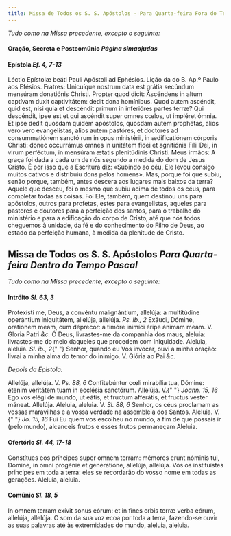 ```yaml
---
title: Missa de Todos os S. S. Apóstolos - Para Quarta-feira Fora do Tempo Pascal
---
```


<em>Tudo como na Missa precedente, excepto o seguinte:</em>

<h4 class="text-center">
  Oração, Secreta e Postcomúnio <em>Página simaojudas</em>
</h4>

<h4 class="text-center">
  Epístola <em>Ef. 4, 7-13</em>
</h4>
<div class="grid grid-cols-2 gap-5">
  <span class="text-justify">
    Léctio Epístolæ beáti Pauli Apóstoli ad Ephésios.
  </span>
  <span class="text-justify">Lição da do B. Ap.º Paulo aos Efésios.</span>
  <span class="text-justify">
    Fratres: Unicuíque nostrum data est grátia secúndum mensúram donatiónis
    Christi. Propter quod dicit: Ascéndens in altum captívam duxit captivitátem:
    dedit dona homínibus. Quod autem ascéndit, quid est, nisi quia et descéndit
    primum in inferióres partes terræ? Qui descéndit, ipse est et qui ascéndit
    super omnes cœlos, ut impléret ómnia. Et ipse dedit quosdam quidem
    apóstolos, quosdam autem prophétas, alios vero vero evangelístas, alios
    autem pastóres, et doctores ad consummatiónem sanctó rum in opus ministérii,
    in ædificatiónem córporis Christi: donec occurrámus omnes in unitátem fídei
    et agnitiónis Fílii Dei, in virum perféctum, in mensúram ætatis plenitúdinis
    Christi.
  </span>
  <span class="text-justify">
    Meus irmãos: A graça foi dada a cada um de nós segundo a medida do dom de
    Jesus Cristo. É por isso que a Escritura diz: «Subindo ao céu, Ele levou
    consigo muitos cativos e distribuiu dons pelos homens». Mas, porque foi que
    subiu, senão porque, também, antes descera aos lugares mais baixos da terra?
    Aquele que desceu, foi o mesmo que subiu acima de todos os céus, para
    completar todas as coisas. Foi Ele, também, quem destinou uns para
    apóstolos, outros para profetas, estes para evangelistas, aqueles para
    pastores e doutores para a perfeição dos santos, para o trabalho do
    ministério e para a edificação do corpo de Cristo, até que nós todos
    cheguemos à unidade, da fé e do conhecimento do Filho de Deus, ao estado da
    perfeição humana, à medida da plenitude de Cristo.
  </span>
</div>

<h2 class="text-center">
  Missa de Todos os S. S. Apóstolos
  <em>Para Quarta-feira Dentro do Tempo Pascal</em>
</h2>

<em>Tudo como na Missa precedente, excepto o seguinte:</em>

<h4 class="text-center">
  Intróito <em>Sl. 63, 3</em>
</h4>
<div class="grid grid-cols-2 gap-5">
  <span class="text-justify">
    Protexísti me, Deus, a convéntu malignántium, allelúja: a multitúdine
    operántium iniquitátem, allelúja, allelúja. <em>Ps. ib., 2</em> Exáudi,
    Dómine, orationem meam, cum déprecor: a timóre inimíci éripe ánimam meam. V.
    Gloria Patri <em>&c.</em>
  </span>
  <span class="text-justify">
    Ó Deus, livrastes-me da companhia dos maus, aleluia: livrastes-me do meio
    daqueles que procedem com iniquidade. Aleluia, aleluia. <em>Sl. ib., 2</em>{" "}
    Senhor, quando eu Vos invocar, ouvi a minha oração: livrai a minha alma do
    temor do inimigo. V. Glória ao Pai <em>&c.</em>
  </span>
</div>

<em>Depois da Epistola:</em>

<div class="grid grid-cols-2 gap-5">
  <span class="text-justify">
    Allelúja, allelúja. V. <em>Ps. 88, 6</em> Confitebúntur cœli mirabília tua,
    Dómine: étenim veritátem tuam in ecclésia sanctórum. Allelúja. V.{" "}
    <em>Joann. 15, 16</em> Ego vos elégi de mundo, ut eátis, et fructum
    afferátis, et fructus vester máneat. Allelúja.
  </span>
  <span class="text-justify">
    Aleluia, aleluia. V. <em>Sl. 88, 6</em> Senhor, os céus proclamam as vossas
    maravilhas e a vossa verdade na assembleia dos Santos. Aleluia. V.{" "}
    <em>Jo. 15, 16</em> Fui Eu quem vos escolheu no mundo, a fim de que possais
    ir (pelo mundo), alcanceis frutos e esses frutos permaneçam Aleluia.
  </span>
</div>

<h4 class="text-center">
  Ofertório <em>Sl. 44, 17-18</em>
</h4>
<div class="grid grid-cols-2 gap-5">
  <span class="text-justify">
    Constítues eos príncipes super omnem terram: mémores erunt nóminis tui,
    Dómine, in omni progénie et generatióne, allelúja, allelúja.
  </span>
  <span class="text-justify">
    Vós os instituístes príncipes em toda a terra: eles se recordarão do vosso
    nome em todas as gerações. Aleluia, aleluia.
  </span>
</div>

<h4 class="text-center">
  Comúnio <em>Sl. 18, 5</em>
</h4>
<div class="grid grid-cols-2 gap-5">
  <span class="text-justify">
    In omnem terram exívit sonus eórum: et in fines orbis terræ verba eórum,
    allelúja, allelúja.
  </span>
  <span class="text-justify">
    O som da sua voz ecoa por toda a terra, fazendo-se ouvir as suas palavras
    até às extremidades do mundo, aleluia, aleluia.
  </span>
</div>
